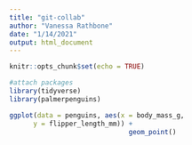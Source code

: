 ```yaml
---
title: "git-collab"
author: "Vanessa Rathbone"
date: "1/14/2021"
output: html_document
---
```


```r
knitr::opts_chunk$set(echo = TRUE)

#attach packages
library(tidyverse)
library(palmerpenguins)

```

```r

ggplot(data = penguins, aes(x = body_mass_g, 
      y = flipper_length_mm)) + 
                              geom_point()


```

